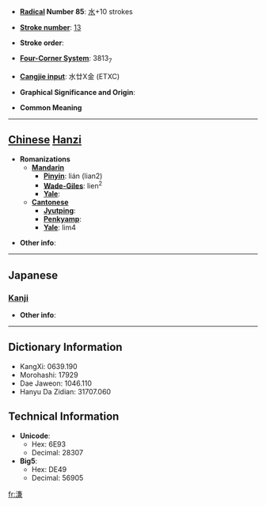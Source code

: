 * '''[[Wiktionary:Chinese radical index| Radical]] Number 85''': [[Wiktionary:Chinese radical index 水|水]]+10 strokes

* '''[[Wiktionary:Chinese total strokes index|Stroke number]]''': [[Wiktionary:Chinese total strokes index 13|13]]

* '''Stroke order''': 

* '''[[Wiktionary:Chinese four corner index|Four-Corner System]]''': 3813<sub>7</sub>

* '''[[Wiktionary:Chinese Cangjie index|Cangjie input]]''': 水廿X金 (ETXC)

* '''Graphical Significance and Origin''': 

* '''Common Meaning'''

----

== [[Chinese]] [[Hanzi]] ==

* '''Romanizations'''
** '''[[Mandarin]]'''
*** '''[[Pinyin]]''': lián (lian2)
*** '''[[Wade-Giles]]''': lien<sup>2</sup>
*** '''[[Yale]]''': 
** '''[[Cantonese]]'''
*** '''[[Jyutping]]''':
*** '''[[Penkyamp]]''': 
*** '''[[Yale]]''': lim4

* '''Other info''': 

----

==Japanese==
===[[Kanji]]===
{{kanji|on readings=[[れん]] (ren), [[でん]] (den), [[ねん]] (nen), [[かん]] (kan)
|kun readings=[[ねばりつく]] (nebaritsuku)
}}

* '''Other info''':  

----

== Dictionary Information ==

* KangXi: 0639.190
* Morohashi: 17929
* Dae Jaweon: 1046.110
* Hanyu Da Zidian: 31707.060

== Technical Information ==

* '''Unicode''':
** Hex: 6E93
** Decimal: 28307
* '''Big5''':
** Hex: DE49
** Decimal: 56905

[[fr:溓]]
